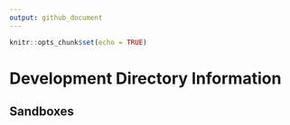```yaml
---
output: github_document
---
```


```r
knitr::opts_chunk$set(echo = TRUE)
```

# Development Directory Information

## Sandboxes
